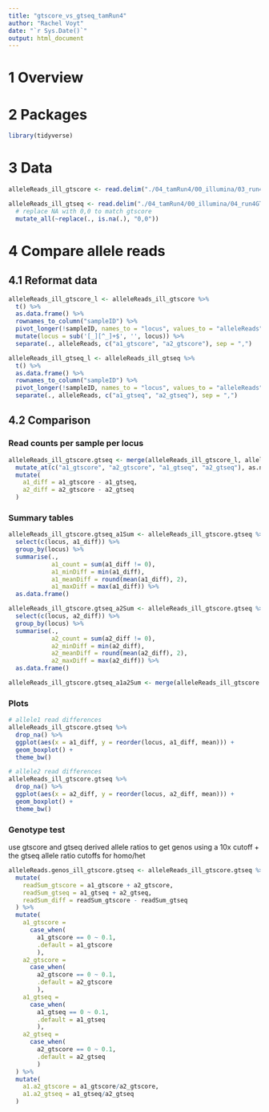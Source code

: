 ```yaml
---
title: "gtscore_vs_gtseq_tamRun4"
author: "Rachel Voyt"
date: "`r Sys.Date()`"
output: html_document
---
```


# 1 Overview

# 2 Packages

```r
library(tidyverse)
```

# 3 Data

```r
alleleReads_ill_gtscore <- read.delim("./04_tamRun4/00_illumina/03_run4GTscore_ill/ill_fullSet_AlleleReads_singleSNPs.txt", header = TRUE, row.names = 1, stringsAsFactors = FALSE)

alleleReads_ill_gtseq <- read.delim("./04_tamRun4/00_illumina/04_run4GTseq_ill/ill_gtseq_alleleReads.txt", header = TRUE, row.names = 1, stringsAsFactors = FALSE) %>%
  # replace NA with 0,0 to match gtscore
  mutate_all(~replace(., is.na(.), "0,0"))
```

# 4 Compare allele reads

## 4.1 Reformat data

```r
alleleReads_ill_gtscore_l <- alleleReads_ill_gtscore %>%
  t() %>%
  as.data.frame() %>%
  rownames_to_column("sampleID") %>%
  pivot_longer(!sampleID, names_to = "locus", values_to = "alleleReads") %>%
  mutate(locus = sub('[_][^_]+$', '', locus)) %>%
  separate(., alleleReads, c("a1_gtscore", "a2_gtscore"), sep = ",")

alleleReads_ill_gtseq_l <- alleleReads_ill_gtseq %>%
  t() %>%
  as.data.frame() %>%
  rownames_to_column("sampleID") %>%
  pivot_longer(!sampleID, names_to = "locus", values_to = "alleleReads") %>%
  separate(., alleleReads, c("a1_gtseq", "a2_gtseq"), sep = ",")
```

## 4.2 Comparison

### Read counts per sample per locus

```r
alleleReads_ill_gtscore.gtseq <- merge(alleleReads_ill_gtscore_l, alleleReads_ill_gtseq_l, by = c("sampleID", "locus")) %>%
  mutate_at(c("a1_gtscore", "a2_gtscore", "a1_gtseq", "a2_gtseq"), as.numeric) %>%
  mutate(
    a1_diff = a1_gtscore - a1_gtseq,
    a2_diff = a2_gtscore - a2_gtseq
  )
```

### Summary tables

```r
alleleReads_ill_gtscore.gtseq_a1Sum <- alleleReads_ill_gtscore.gtseq %>%
  select(c(locus, a1_diff)) %>%
  group_by(locus) %>%
  summarise(.,
            a1_count = sum(a1_diff != 0),
            a1_minDiff = min(a1_diff),
            a1_meanDiff = round(mean(a1_diff), 2),
            a1_maxDiff = max(a1_diff)) %>%
  as.data.frame()

alleleReads_ill_gtscore.gtseq_a2Sum <- alleleReads_ill_gtscore.gtseq %>%
  select(c(locus, a2_diff)) %>%
  group_by(locus) %>%
  summarise(.,
            a2_count = sum(a2_diff != 0),
            a2_minDiff = min(a2_diff),
            a2_meanDiff = round(mean(a2_diff), 2),
            a2_maxDiff = max(a2_diff)) %>%
  as.data.frame()

alleleReads_ill_gtscore.gtseq_a1a2Sum <- merge(alleleReads_ill_gtscore.gtseq_a1Sum, alleleReads_ill_gtscore.gtseq_a2Sum, by = "locus")
```

### Plots

```r
# allele1 read differences
alleleReads_ill_gtscore.gtseq %>%
  drop_na() %>%
  ggplot(aes(x = a1_diff, y = reorder(locus, a1_diff, mean))) +
  geom_boxplot() +
  theme_bw()

# allele2 read differences
alleleReads_ill_gtscore.gtseq %>%
  drop_na() %>%
  ggplot(aes(x = a2_diff, y = reorder(locus, a2_diff, mean))) +
  geom_boxplot() +
  theme_bw()
```

### Genotype test

use gtscore and gtseq derived allele ratios to get genos using a 10x cutoff + the gtseq allele ratio cutoffs for homo/het

```r
alleleReads.genos_ill_gtscore.gtseq <- alleleReads_ill_gtscore.gtseq %>%
  mutate(
    readSum_gtscore = a1_gtscore + a2_gtscore,
    readSum_gtseq = a1_gtseq + a2_gtseq,
    readSum_diff = readSum_gtscore - readSum_gtseq
  ) %>%
  mutate(
    a1_gtscore = 
      case_when(
        a1_gtscore == 0 ~ 0.1,
        .default = a1_gtscore
        ),
    a2_gtscore = 
      case_when(
        a2_gtscore == 0 ~ 0.1,
        .default = a2_gtscore
        ),
    a1_gtseq = 
      case_when(
        a1_gtseq == 0 ~ 0.1,
        .default = a1_gtseq
        ),
    a2_gtseq = 
      case_when(
        a2_gtscore == 0 ~ 0.1,
        .default = a2_gtseq
        )
  ) %>%
  mutate(
    a1.a2_gtscore = a1_gtscore/a2_gtscore,
    a1.a2_gtseq = a1_gtseq/a2_gtseq
  )
```

